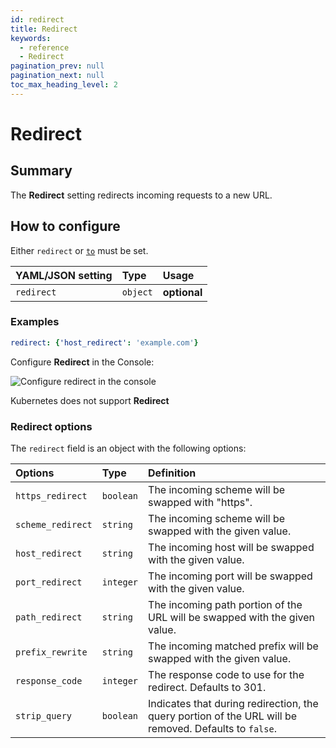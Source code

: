 ```yaml
---
id: redirect
title: Redirect
keywords:
  - reference
  - Redirect
pagination_prev: null
pagination_next: null
toc_max_heading_level: 2
---
```



# Redirect

## Summary

The **Redirect** setting redirects incoming requests to a new URL.

## How to configure

Either `redirect` or [`to`](/docs/reference/routes/to) must be set.

<Tabs>
<TabItem value="Core" label="Core">

| **YAML**/**JSON** setting | **Type** | **Usage**    |
| :------------------------ | :------- | :----------- |
| `redirect`                | `object` | **optional** |

### Examples

```yaml
redirect: {'host_redirect': 'example.com'}
```

</TabItem>
<TabItem value="Enterprise" label="Enterprise">

Configure **Redirect** in the Console:

![Configure redirect in the console](../img/routes/redirects/console-redirects.png)

</TabItem>
<TabItem value="Kubernetes" label="Kubernetes">

Kubernetes does not support **Redirect**

</TabItem>
</Tabs>

### Redirect options

The `redirect` field is an object with the following options:

| **Options** | **Type** | **Definition** |
| :-- | :-- | :-- |
| `https_redirect` | `boolean` | The incoming scheme will be swapped with "https". |
| `scheme_redirect` | `string` | The incoming scheme will be swapped with the given value. |
| `host_redirect` | `string` | The incoming host will be swapped with the given value. |
| `port_redirect` | `integer` | The incoming port will be swapped with the given value. |
| `path_redirect` | `string` | The incoming path portion of the URL will be swapped with the given value. |
| `prefix_rewrite` | `string` | The incoming matched prefix will be swapped with the given value. |
| `response_code` | `integer` | The response code to use for the redirect. Defaults to 301. |
| `strip_query` | `boolean` | Indicates that during redirection, the query portion of the URL will be removed. Defaults to `false`. |
